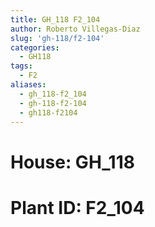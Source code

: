 ```yaml
---
title: GH_118 F2_104
author: Roberto Villegas-Diaz
slug: 'gh-118/f2-104'
categories:
  - GH118
tags:
  - F2
aliases:
  - gh_118-f2_104
  - gh-118-f2-104
  - gh118-f2104
---
```


# **House**: GH_118
# **Plant ID**: F2_104

